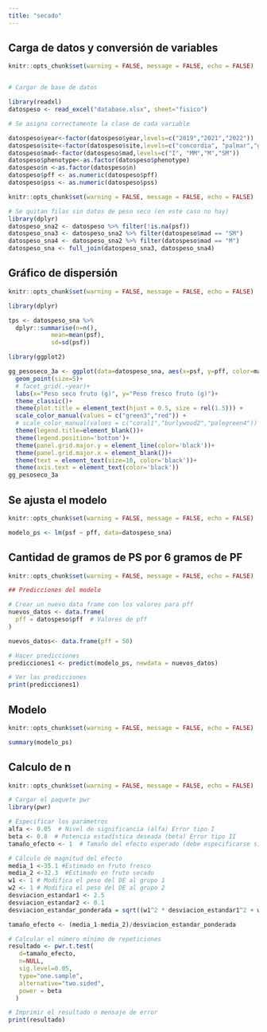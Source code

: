 ```yaml
---
title: "secado"
---
```


## Carga de datos y conversión de variables
```r
knitr::opts_chunk$set(warning = FALSE, message = FALSE, echo = FALSE)


# Cargar de base de datos

library(readxl)
datospeso <- read_excel("database.xlsx", sheet="fisico")

# Se asigna correctamente la clase de cada variable

datospeso$year<-factor(datospeso$year,levels=c("2019","2021","2022"))
datospeso$site<-factor(datospeso$site,levels=c("concordia", "palmar","gualeguaychu"))
datospeso$mad<-factor(datospeso$mad,levels=c("I", "MM","M","SM"))
datospeso$phenotype<-as.factor(datospeso$phenotype)
datospeso$n <-as.factor(datospeso$n)
datospeso$pff <- as.numeric(datospeso$pff)
datospeso$pss <- as.numeric(datospeso$pss)

```


```r
knitr::opts_chunk$set(warning = FALSE, message = FALSE, echo = FALSE)

# Se quitan filas sin datos de peso seco (en este caso no hay)
library(dplyr)
datospeso_sna2 <- datospeso %>% filter(!is.na(psf))
datospeso_sna3 <- datospeso_sna2 %>% filter(datospeso$mad == "SM")
datospeso_sna4 <- datospeso_sna2 %>% filter(datospeso$mad == "M")
datospeso_sna <- full_join(datospeso_sna3, datospeso_sna4)


```

## Gráfico de dispersión
```r
knitr::opts_chunk$set(warning = FALSE, message = FALSE, echo = FALSE)

library(dplyr)

tps <- datospeso_sna %>%
  dplyr::summarise(n=n(),
            mean=mean(psf),
            sd=sd(psf))

library(ggplot2)

gg_pesoseco_3a <- ggplot(data=datospeso_sna, aes(x=psf, y=pff, color=mad))+
  geom_point(size=5)+
  # facet_grid(.~year)+
  labs(x="Peso seco fruto (g)", y="Peso fresco fruto (g)")+
  theme_classic()+
  theme(plot.title = element_text(hjust = 0.5, size = rel(1.5))) +
  scale_color_manual(values = c("green3","red")) +
  # scale_color_manual(values = c("coral1","burlywood2","palegreen4")) +
  theme(legend.title=element_blank())+
  theme(legend.position='bottom')+
  theme(panel.grid.major.y = element_line(color='black'))+
  theme(panel.grid.major.x = element_blank())+
  theme(text = element_text(size=10, color='black'))+
  theme(axis.text = element_text(color='black'))
gg_pesoseco_3a

```

## Se ajusta el modelo
```r
knitr::opts_chunk$set(warning = FALSE, message = FALSE, echo = FALSE)

modelo_ps <- lm(psf ~ pff, data=datospeso_sna)

```

## Cantidad de gramos de PS por 6 gramos de PF
```r
knitr::opts_chunk$set(warning = FALSE, message = FALSE, echo = FALSE)

## Predicciones del modelo

# Crear un nuevo data frame con los valores para pff
nuevos_datos <- data.frame(
  pff = datospeso$pff  # Valores de pff
)

nuevos_datos<- data.frame(pff = 50)

# Hacer predicciones
predicciones1 <- predict(modelo_ps, newdata = nuevos_datos)

# Ver las predicciones
print(predicciones1)

```

## Modelo
```r
knitr::opts_chunk$set(warning = FALSE, message = FALSE, echo = FALSE)

summary(modelo_ps)

```

## Calculo de n
```r
knitr::opts_chunk$set(warning = FALSE, message = FALSE, echo = FALSE)

# Cargar el paquete pwr
library(pwr)

# Especificar los parámetros
alfa <- 0.05  # Nivel de significancia (alfa) Error tipo I
beta <- 0.8  # Potencia estadística deseada (beta) Error tipo II
tamaño_efecto <- 1  # Tamaño del efecto esperado (debe especificarse si ya se sabe)

# Cálculo de magnitud del efecto
media_1 <-35.1 #Estimado en fruto fresco
media_2 <-32.3  #Estimado en fruto secado
w1 <- 1 # Modifica el peso del DE al grupo 1
w2 <- 1 # Modifica el peso del DE al grupo 2
desviacion_estandar1 <- 2.5
desviacion_estandar2 <- 0.1
desviacion_estandar_ponderada = sqrt((w1^2 * desviacion_estandar1^2 + w2^2 * desviacion_estandar2^2) / (w1^2 + w2^2))

tamaño_efecto <- (media_1-media_2)/desviacion_estandar_ponderada

# Calcular el número mínimo de repeticiones
resultado <- pwr.t.test(
   d=tamaño_efecto,
   n=NULL,
   sig.level=0.05,
   type="one.sample",
   alternative="two.sided",
   power = beta
  )

# Imprimir el resultado o mensaje de error
print(resultado)


```